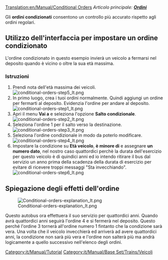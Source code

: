 [[Translation:en/Manual/Conditional Orders]]
{{it/Manual/Tutorial}}
''Articolo principale: [[it/Manual/Ordini|'''Ordini''']]''

Gli '''ordini condizionati''' consentono un controllo più accurato rispetto agli ordini regolari.

== Utilizzo dell'interfaccia per impostare un ordine condizionato ==

L'ordine condizionato in questo esempio invierà un veicolo a fermarsi nel deposito quando è vicino o oltre la sua età massima.

=== Istruzioni ===
<ol>
<li style="padding: 10px;">Prendi nota dell'età massima dei veicoli. <br /> 
[[File:it/Manual/Conditional-orders-step5.png|conditional-orders-step5_It.png]]</li>

<li style="padding: 10px;">In primo luogo, crea i tuoi ordini normalmente. Quindi aggiungi un ordine per fermarti al deposito. Evidenzia l'ordine per andare al deposito. <br /> 
[[File:it/Manual/Conditional-orders-step1.png|conditional-orders-step1_It.png]]</li>

<li style="padding: 10px;">Apri il menu '''Vai a''' e seleziona l'opzione '''Salto condizionale'''. <br />
[[File:it/Manual/Conditional-orders-step2.png|conditional-orders-step2_It.png]]</li>

<li style="padding: 10px;">Seleziona l'ordine 1 per il salto verso la destinazione. <br />
[[File:it/Manual/Conditional-orders-step3.png|conditional-orders-step3_It.png]]</li>

<li style="padding: 10px;">Seleziona l'ordine condizionale in modo da poterlo modificare. <br />
[[File:it/Manual/Conditional-orders-step4.png|conditional-orders-step4_It.png]]</li>

<li style="padding: 10px;">Impostare la condizione su '''Età veicolo''',  '''è minore di ''' e assegnare  '''un numero dato''', nel nostro caso quattordici perchè la durata dell'esercizio per questo veicolo è di quindici anni ed io intendo ritirare il bus dal servizio un anno prima della scadenza della durata di esercizio per evitare di ricevere troppi messaggi "Sta invecchiando". <br />
[[File:it/Manual/Conditional-orders-step6.png|conditional-orders-step6_It.png]]</li>
</ol>

== Spiegazione degli effetti dell'ordine ==

[[File:it/Manual/Conditional-orders-explanation.png|Conditional-orders-explanation_It.png]]

Questo autobus ora effettuera il suo servizio per quattordici anni. Quando avrà quattordici anni seguirà l'ordine 4 e si fermerà nel deposito.
Questo perché l'ordine 3 tornerà all'ordine numero 1 fintanto che la condizione sarà vera. Una volta che il veicolo invecchierà ed arriverà ad avere quattordici anni, la condizione non sarà più vera e l'ordine non salterà più ma andrà logicamente a quello successivo nell'elenco degli ordini.

[[Category:it/Manual/Tutorial]][[Category:it/Manual/Base Set/Trains/Veicoli]]